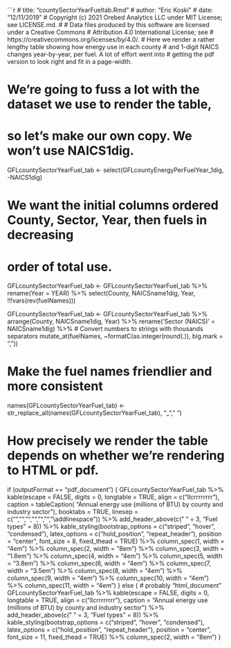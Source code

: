 ```r
# title: "countySectorYearFueltab.Rmd"
# author: "Eric Koski"
# date: "12/11/2019"
#     Copyright (c) 2021 Orebed Analytics LLC under MIT License; see LICENSE.md. 
# 
#     Data files produced by this software are licensed under a Creative Commons 
#     Attribution 4.0 International License; see
#     https://creativecommons.org/licenses/by/4.0/. 
# Here we render a rather lengthy table showing how energy use in each county 
# and 1-digit NAICS changes year-by-year, per fuel. A lot of effort went into 
# getting the pdf version to look right and fit in a page-width. 

# We're going to fuss a lot with the dataset we use to render the table, 
# so let's make our own copy. We won't use NAICS1dig. 
GFLcountySectorYearFuel_tab <- select(GFLcountyEnergyPerFuelYear_1dig, -NAICS1dig)

# We want the initial columns ordered County, Sector, Year, then fuels in decreasing 
# order of total use. 
GFLcountySectorYearFuel_tab <- GFLcountySectorYearFuel_tab %>% 
  rename(Year = YEAR) %>%
  select(County, NAICSname1dig, Year, !!!vars(rev(fuelNames))) 

GFLcountySectorYearFuel_tab <- GFLcountySectorYearFuel_tab %>%
  arrange(County, NAICSname1dig, Year) %>%
  rename('Sector (NAICS)' = NAICSname1dig) %>%
  # Convert numbers to strings with thousands separators
  mutate_at(fuelNames, ~formatC(as.integer(round(.)), big.mark = ","))

# Make the fuel names friendlier and more consistent
names(GFLcountySectorYearFuel_tab) <- 
  str_replace_all(names(GFLcountySectorYearFuel_tab), "_", " ")

# How precisely we render the table depends on whether we're rendering to HTML or pdf. 
if (outputFormat == "pdf_document") {
  GFLcountySectorYearFuel_tab %>%
    kable(escape = FALSE, digits = 0, longtable = TRUE,
          align = c("llcrrrrrrrr"),
          caption = tableCaption(
            "Annual energy use (millions of BTU) by county and industry sector"),
          booktabs = TRUE, linesep = c("", "", "", "", "", "", "\\addlinespace")) %>%
    add_header_above(c(" " = 3, "Fuel types" = 8)) %>%
    kable_styling(bootstrap_options = c("striped", "hover", "condensed"),
                  latex_options = c("hold_position", "repeat_header"),
                  position = "center",
                  font_size = 8, fixed_thead = TRUE) %>%
    column_spec(1, width = "4em") %>%
    column_spec(2, width = "8em") %>%
    column_spec(3, width = "1.8em") %>%
    column_spec(4, width = "4em") %>%
    column_spec(5, width = "3.8em") %>%
    column_spec(6, width = "4em") %>%
    column_spec(7, width = "3.5em") %>%
    column_spec(8, width = "4em") %>%
    column_spec(9, width = "4em") %>%
    column_spec(10, width = "4em") %>%
    column_spec(11, width = "4em")
} else {                           # probably "html_document"
  GFLcountySectorYearFuel_tab %>%
    kable(escape = FALSE, digits = 0, longtable = TRUE,
          align = c("llcrrrrrrrr"),
          caption = "Annual energy use (millions of BTU) by county and industry sector") %>%
    add_header_above(c(" " = 3, "Fuel types" = 8)) %>%
    kable_styling(bootstrap_options = c("striped", "hover", "condensed"),
                  latex_options = c("hold_position", "repeat_header"),
                  position = "center",
                  font_size = 11, fixed_thead = TRUE) %>%
    column_spec(2, width = "8em")
}
